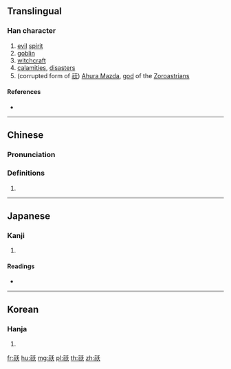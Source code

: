 {{character info/new}}
{{also|祆|妖}}
==Translingual==

===Han character===
{{Han char|rn=113|rad=示|as=04|sn=9|four=32234|canj=IFHK|ids=⿰礻夭}}

# [[evil]] [[spirit]]
# [[goblin]]
# [[witchcraft]]
# [[calamities]], [[disasters]]
# (corrupted form of [[祆]]) [[Ahura Mazda]], [[god]] of the [[Zoroastrian]]s

====References====
* {{Han ref|kx=0840.060|dkj=24637|dj=1258.080|hdz=42388.130|uh=7945|ud=31045|bh=CFF7|bd=53239}}

----

==Chinese==
{{zh-forms}}

===Pronunciation===
{{zh-pron
|m=xiān
|c=hin1
|mc=y
|oc=y
|ma=
|cat=n,pn
}}

===Definitions===
{{zh-hanzi}}

# {{rfdef|lang=zh}}

----

==Japanese==

===Kanji===
{{ja-kanji|grade=|rs=示04}}

# {{defn|lang=ja|sort=示04}}

====Readings====
* {{ja-readings|on=[[よう]] (yō)|kun=[[わざわい]] (wazawai)|nanori=}}

----

==Korean==

===Hanja===
{{ko-hanja|hangeul=요|eumhun=|rv=yo|mr=yo|y=yo}}

# {{defn|lang=ko|sort=示04}}

[[fr:祅]]
[[hu:祅]]
[[mg:祅]]
[[pl:祅]]
[[th:祅]]
[[zh:祅]]